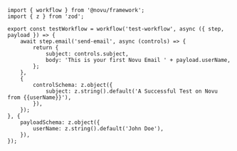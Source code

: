 ```tsx
import { workflow } from '@novu/framework';
import { z } from 'zod';

export const testWorkflow = workflow('test-workflow', async ({ step, payload }) => {
    await step.email('send-email', async (controls) => {
        return {
            subject: controls.subject,
            body: 'This is your first Novu Email ' + payload.userName,
        };
    },
    {
        controlSchema: z.object({
            subject: z.string().default('A Successful Test on Novu from {{userName}}'),
        }),
    });
}, {
    payloadSchema: z.object({
        userName: z.string().default('John Doe'),
    }),
});
```
